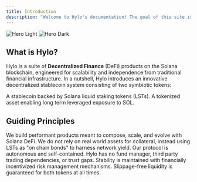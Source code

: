 ```yaml
---
title: Introduction
description: "Welcome to Hylo's documentation! The goal of this site is to provide an accessible overview of Hylo's products with enough technical details about the underlying protocol to satisfy experienced investors and builders."
---
```


<img
  className="block dark:hidden"
  src="/images/hero-light.svg"
  alt="Hero Light"
/>
<img
  className="hidden dark:block"
  src="/images/hero-dark.svg"
  alt="Hero Dark"
/>

## What is Hylo?

Hylo is a suite of **Decentralized Finance** (DeFi) products on the Solana blockchain, engineered for scalability and independence from traditional financial infrastructure. In a nutshell, Hylo introduces an innovative decentralized stablecoin system consisting of two symbiotic tokens:

<CardGroup cols={2}>
  <Card
    title="hyUSD"
    icon="circle-dollar-to-slot"
    href="/protocol-overview/hyUSD-&-xSOL"
  >
    A stablecoin backed by Solana liquid staking tokens (LSTs).
  </Card>
  <Card
    title="xSOL"
    icon="chart-line-up"
    href="/protocol-overview/hyUSD-&-xSOL"
  >
    A tokenized asset enabling long term leveraged exposure to SOL.
  </Card>
</CardGroup>

## Guiding Principles


<CardGroup cols={2}>
  <Card
    title="Solana Native"
    icon="heart"
  >
    We build performant products meant to compose, scale, and evolve with Solana DeFi.
  </Card>
  <Card
    title="Decentralized"
    icon="cubes"
  >
    We do not rely on real world assets for collateral, instead using LSTs as "on chain bonds" to harness network yield.
  </Card>
  <Card
    title="Permissionless"
    icon="magnifying-glass"
  >
    Our protocol is autonomous and self-contained. Hylo has no fund manager, third party trading dependencies, or trust gaps.
  </Card>
  <Card
    title="Secure"
    icon="shield"
  >
    Stability is maintained with financially incentivized risk management mechanisms. Slippage-free liquidity is guaranteed for both tokens at all times.
  </Card>
</CardGroup>
